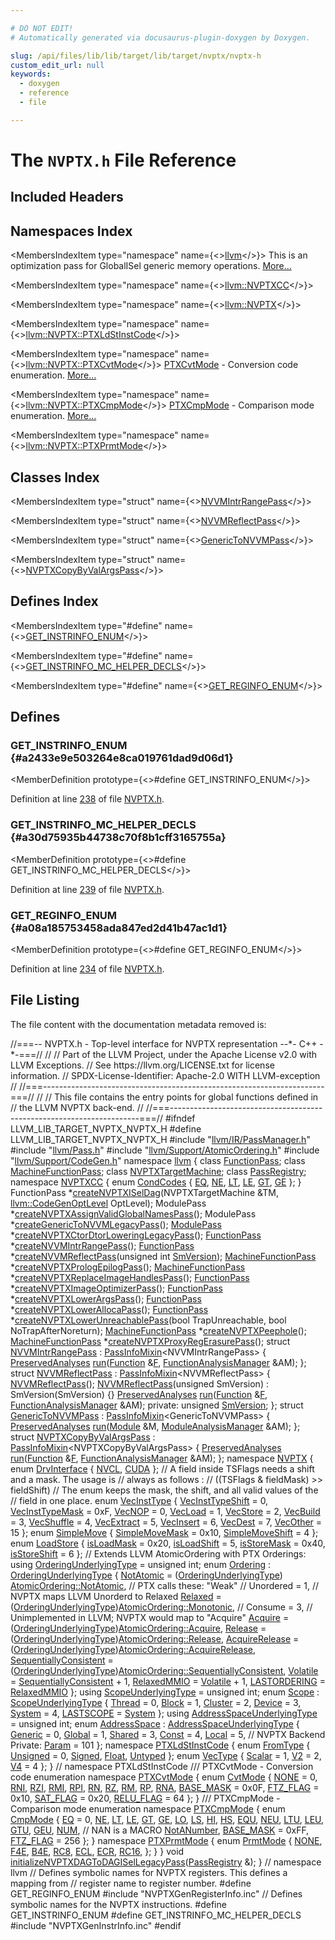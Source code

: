 ```yaml
---

# DO NOT EDIT!
# Automatically generated via docusaurus-plugin-doxygen by Doxygen.

slug: /api/files/lib/lib/target/lib/target/nvptx/nvptx-h
custom_edit_url: null
keywords:
  - doxygen
  - reference
  - file

---
```





# The `NVPTX.h` File Reference

<DoxygenPage pluginConfig={pluginConfig}>



## Included Headers

<IncludesList>
<IncludesListItem
  filePath="llvm/IR/PassManager.h"
  permalink="/docs/api/files/include/include/llvm/include/llvm/ir/passmanager-h"
  isLocal="true" />
<IncludesListItem
  filePath="llvm/Pass.h"
  permalink="/docs/api/files/include/include/llvm/pass-h"
  isLocal="true" />
<IncludesListItem
  filePath="llvm/Support/AtomicOrdering.h"
  permalink="/docs/api/files/include/include/llvm/include/llvm/support/atomicordering-h"
  isLocal="true" />
<IncludesListItem
  filePath="llvm/Support/CodeGen.h"
  permalink="/docs/api/files/include/include/llvm/include/llvm/support/codegen-h"
  isLocal="true" />
<IncludesListItem
  filePath="NVPTXGenRegisterInfo.inc"
  permalink=""
  isLocal="true" />
<IncludesListItem
  filePath="NVPTXGenInstrInfo.inc"
  permalink=""
  isLocal="true" />
</IncludesList>

## Namespaces Index

<MembersIndex>

<MembersIndexItem
  type="namespace"
  name={<><a href="/docs/api/namespaces/llvm">llvm</a></>}>
This is an optimization pass for GlobalISel generic memory operations. <a href="/docs/api/namespaces/llvm/#details">More...</a>
</MembersIndexItem>

<MembersIndexItem
  type="namespace"
  name={<><a href="/docs/api/namespaces/llvm/nvptxcc">llvm::NVPTXCC</a></>}>
</MembersIndexItem>

<MembersIndexItem
  type="namespace"
  name={<><a href="/docs/api/namespaces/llvm/nvptx">llvm::NVPTX</a></>}>
</MembersIndexItem>

<MembersIndexItem
  type="namespace"
  name={<><a href="/docs/api/namespaces/llvm/nvptx/ptxldstinstcode">llvm::NVPTX::PTXLdStInstCode</a></>}>
</MembersIndexItem>

<MembersIndexItem
  type="namespace"
  name={<><a href="/docs/api/namespaces/llvm/nvptx/ptxcvtmode">llvm::NVPTX::PTXCvtMode</a></>}>
<a href="/docs/api/namespaces/llvm/nvptx/ptxcvtmode">PTXCvtMode</a> - Conversion code enumeration. <a href="/docs/api/namespaces/llvm/nvptx/ptxcvtmode/#details">More...</a>
</MembersIndexItem>

<MembersIndexItem
  type="namespace"
  name={<><a href="/docs/api/namespaces/llvm/nvptx/ptxcmpmode">llvm::NVPTX::PTXCmpMode</a></>}>
<a href="/docs/api/namespaces/llvm/nvptx/ptxcmpmode">PTXCmpMode</a> - Comparison mode enumeration. <a href="/docs/api/namespaces/llvm/nvptx/ptxcmpmode/#details">More...</a>
</MembersIndexItem>

<MembersIndexItem
  type="namespace"
  name={<><a href="/docs/api/namespaces/llvm/nvptx/ptxprmtmode">llvm::NVPTX::PTXPrmtMode</a></>}>
</MembersIndexItem>

</MembersIndex>

## Classes Index

<MembersIndex>

<MembersIndexItem
  type="struct"
  name={<><a href="/docs/api/structs/llvm/nvvmintrrangepass">NVVMIntrRangePass</a></>}>
</MembersIndexItem>

<MembersIndexItem
  type="struct"
  name={<><a href="/docs/api/structs/llvm/nvvmreflectpass">NVVMReflectPass</a></>}>
</MembersIndexItem>

<MembersIndexItem
  type="struct"
  name={<><a href="/docs/api/structs/llvm/generictonvvmpass">GenericToNVVMPass</a></>}>
</MembersIndexItem>

<MembersIndexItem
  type="struct"
  name={<><a href="/docs/api/structs/llvm/nvptxcopybyvalargspass">NVPTXCopyByValArgsPass</a></>}>
</MembersIndexItem>

</MembersIndex>

## Defines Index

<MembersIndex>

<MembersIndexItem
  type="#define"
  name={<><a href="#a2433e9e503264e8ca019761dad9d06d1">GET&#95;INSTRINFO&#95;ENUM</a></>}>
</MembersIndexItem>

<MembersIndexItem
  type="#define"
  name={<><a href="#a30d75935b44738c70f8b1cff3165755a">GET&#95;INSTRINFO&#95;MC&#95;HELPER&#95;DECLS</a></>}>
</MembersIndexItem>

<MembersIndexItem
  type="#define"
  name={<><a href="#a08a185753458ada847ed2d41b47ac1d1">GET&#95;REGINFO&#95;ENUM</a></>}>
</MembersIndexItem>

</MembersIndex>


<SectionDefinition>

## Defines

### GET&#95;INSTRINFO&#95;ENUM {#a2433e9e503264e8ca019761dad9d06d1}

<MemberDefinition
  prototype={<>#define GET&#95;INSTRINFO&#95;ENUM</>}>

Definition at line <a href="#l00238">238</a> of file <a href="/docs/api/files/lib/lib/target/lib/target/nvptx/nvptx-h">NVPTX.h</a>.
</MemberDefinition>

### GET&#95;INSTRINFO&#95;MC&#95;HELPER&#95;DECLS {#a30d75935b44738c70f8b1cff3165755a}

<MemberDefinition
  prototype={<>#define GET&#95;INSTRINFO&#95;MC&#95;HELPER&#95;DECLS</>}>

Definition at line <a href="#l00239">239</a> of file <a href="/docs/api/files/lib/lib/target/lib/target/nvptx/nvptx-h">NVPTX.h</a>.
</MemberDefinition>

### GET&#95;REGINFO&#95;ENUM {#a08a185753458ada847ed2d41b47ac1d1}

<MemberDefinition
  prototype={<>#define GET&#95;REGINFO&#95;ENUM</>}>

Definition at line <a href="#l00234">234</a> of file <a href="/docs/api/files/lib/lib/target/lib/target/nvptx/nvptx-h">NVPTX.h</a>.
</MemberDefinition>

</SectionDefinition>

## File Listing

The file content with the documentation metadata removed is:

<ProgramListing>

<Link id="l00001" /><CodeLine lineNumber="1"><Highlight kind="comment">//===-- NVPTX.h - Top-level interface for NVPTX representation --&#42;- C++ -&#42;-===//</Highlight><Highlight kind="normal"></Highlight></CodeLine>
<Link id="l00002" /><CodeLine lineNumber="2"><Highlight kind="normal"></Highlight><Highlight kind="comment">//</Highlight><Highlight kind="normal"></Highlight></CodeLine>
<Link id="l00003" /><CodeLine lineNumber="3"><Highlight kind="normal"></Highlight><Highlight kind="comment">// Part of the LLVM Project, under the Apache License v2.0 with LLVM Exceptions.</Highlight><Highlight kind="normal"></Highlight></CodeLine>
<Link id="l00004" /><CodeLine lineNumber="4"><Highlight kind="normal"></Highlight><Highlight kind="comment">// See https://llvm.org/LICENSE.txt for license information.</Highlight><Highlight kind="normal"></Highlight></CodeLine>
<Link id="l00005" /><CodeLine lineNumber="5"><Highlight kind="normal"></Highlight><Highlight kind="comment">// SPDX-License-Identifier: Apache-2.0 WITH LLVM-exception</Highlight><Highlight kind="normal"></Highlight></CodeLine>
<Link id="l00006" /><CodeLine lineNumber="6"><Highlight kind="normal"></Highlight><Highlight kind="comment">//</Highlight><Highlight kind="normal"></Highlight></CodeLine>
<Link id="l00007" /><CodeLine lineNumber="7"><Highlight kind="normal"></Highlight><Highlight kind="comment">//===----------------------------------------------------------------------===//</Highlight><Highlight kind="normal"></Highlight></CodeLine>
<Link id="l00008" /><CodeLine lineNumber="8"><Highlight kind="normal"></Highlight><Highlight kind="comment">//</Highlight><Highlight kind="normal"></Highlight></CodeLine>
<Link id="l00009" /><CodeLine lineNumber="9"><Highlight kind="normal"></Highlight><Highlight kind="comment">// This file contains the entry points for global functions defined in</Highlight><Highlight kind="normal"></Highlight></CodeLine>
<Link id="l00010" /><CodeLine lineNumber="10"><Highlight kind="normal"></Highlight><Highlight kind="comment">// the LLVM NVPTX back-end.</Highlight><Highlight kind="normal"></Highlight></CodeLine>
<Link id="l00011" /><CodeLine lineNumber="11"><Highlight kind="normal"></Highlight><Highlight kind="comment">//</Highlight><Highlight kind="normal"></Highlight></CodeLine>
<Link id="l00012" /><CodeLine lineNumber="12"><Highlight kind="normal"></Highlight><Highlight kind="comment">//===----------------------------------------------------------------------===//</Highlight><Highlight kind="normal"></Highlight></CodeLine>
<Link id="l00013" /><CodeLine lineNumber="13"><Highlight kind="normal"></Highlight></CodeLine>
<Link id="l00014" /><CodeLine lineNumber="14"><Highlight kind="normal"></Highlight><Highlight kind="preprocessor">#ifndef LLVM&#95;LIB&#95;TARGET&#95;NVPTX&#95;NVPTX&#95;H</Highlight><Highlight kind="normal"></Highlight></CodeLine>
<Link id="l00015" /><CodeLine lineNumber="15"><Highlight kind="normal"></Highlight><Highlight kind="preprocessor">#define LLVM&#95;LIB&#95;TARGET&#95;NVPTX&#95;NVPTX&#95;H</Highlight><Highlight kind="normal"></Highlight></CodeLine>
<Link id="l00016" /><CodeLine lineNumber="16"><Highlight kind="normal"></Highlight></CodeLine>
<Link id="l00017" /><CodeLine lineNumber="17"><Highlight kind="normal"></Highlight><Highlight kind="preprocessor">#include &quot;<a href="/docs/api/files/include/include/llvm/include/llvm/ir/passmanager-h">llvm/IR/PassManager.h</a>&quot;</Highlight><Highlight kind="normal"></Highlight></CodeLine>
<Link id="l00018" /><CodeLine lineNumber="18"><Highlight kind="normal"></Highlight><Highlight kind="preprocessor">#include &quot;<a href="/docs/api/files/include/include/llvm/pass-h">llvm/Pass.h</a>&quot;</Highlight><Highlight kind="normal"></Highlight></CodeLine>
<Link id="l00019" /><CodeLine lineNumber="19"><Highlight kind="normal"></Highlight><Highlight kind="preprocessor">#include &quot;<a href="/docs/api/files/include/include/llvm/include/llvm/support/atomicordering-h">llvm/Support/AtomicOrdering.h</a>&quot;</Highlight><Highlight kind="normal"></Highlight></CodeLine>
<Link id="l00020" /><CodeLine lineNumber="20"><Highlight kind="normal"></Highlight><Highlight kind="preprocessor">#include &quot;<a href="/docs/api/files/include/include/llvm/include/llvm/support/codegen-h">llvm/Support/CodeGen.h</a>&quot;</Highlight><Highlight kind="normal"></Highlight></CodeLine>
<Link id="l00021" /><CodeLine lineNumber="21"><Highlight kind="normal"></Highlight></CodeLine>
<Link id="l00022" /><CodeLine lineNumber="22"><Highlight kind="normal"></Highlight><Highlight kind="keyword">namespace </Highlight><Highlight kind="normal"><a href="/docs/api/namespaces/llvm">llvm</a> &#123;</Highlight></CodeLine>
<Link id="l00023" /><CodeLine lineNumber="23"><Highlight kind="normal"></Highlight><Highlight kind="keyword">class </Highlight><Highlight kind="normal"><a href="/docs/api/classes/llvm/functionpass">FunctionPass</a>;</Highlight></CodeLine>
<Link id="l00024" /><CodeLine lineNumber="24"><Highlight kind="normal"></Highlight><Highlight kind="keyword">class </Highlight><Highlight kind="normal"><a href="/docs/api/classes/llvm/machinefunctionpass">MachineFunctionPass</a>;</Highlight></CodeLine>
<Link id="l00025" /><CodeLine lineNumber="25"><Highlight kind="normal"></Highlight><Highlight kind="keyword">class </Highlight><Highlight kind="normal"><a href="/docs/api/classes/llvm/nvptxtargetmachine">NVPTXTargetMachine</a>;</Highlight></CodeLine>
<Link id="l00026" /><CodeLine lineNumber="26"><Highlight kind="normal"></Highlight><Highlight kind="keyword">class </Highlight><Highlight kind="normal"><a href="/docs/api/classes/llvm/passregistry">PassRegistry</a>;</Highlight></CodeLine>
<Link id="l00027" /><CodeLine lineNumber="27"><Highlight kind="normal"></Highlight></CodeLine>
<Link id="l00028" /><CodeLine lineNumber="28" lineLink="/docs/api/namespaces/llvm/nvptxcc"><Highlight kind="normal"></Highlight><Highlight kind="keyword">namespace </Highlight><Highlight kind="normal"><a href="/docs/api/namespaces/llvm/nvptxcc">NVPTXCC</a> &#123;</Highlight></CodeLine>
<Link id="l00029" /><CodeLine lineNumber="29" lineLink="/docs/api/namespaces/llvm/nvptxcc/#ad018a9fa506cd2710da2fdf5bc47649b"><Highlight kind="normal"></Highlight><Highlight kind="keyword">enum</Highlight><Highlight kind="normal"> <a href="/docs/api/namespaces/llvm/nvptxcc/#ad018a9fa506cd2710da2fdf5bc47649b">CondCodes</a> &#123;</Highlight></CodeLine>
<Link id="l00030" /><CodeLine lineNumber="30" lineLink="/docs/api/namespaces/llvm/nvptxcc/#ad018a9fa506cd2710da2fdf5bc47649bab817a1633cfee92009dfe7bb10156163"><Highlight kind="normal">  <a href="/docs/api/namespaces/llvm/nvptxcc/#ad018a9fa506cd2710da2fdf5bc47649bab817a1633cfee92009dfe7bb10156163">EQ</a>,</Highlight></CodeLine>
<Link id="l00031" /><CodeLine lineNumber="31" lineLink="/docs/api/namespaces/llvm/nvptxcc/#ad018a9fa506cd2710da2fdf5bc47649bacc807ec44a7898ea189992f1d9eeaa7f"><Highlight kind="normal">  <a href="/docs/api/namespaces/llvm/nvptxcc/#ad018a9fa506cd2710da2fdf5bc47649bacc807ec44a7898ea189992f1d9eeaa7f">NE</a>,</Highlight></CodeLine>
<Link id="l00032" /><CodeLine lineNumber="32" lineLink="/docs/api/namespaces/llvm/nvptxcc/#ad018a9fa506cd2710da2fdf5bc47649ba2d45cc388ab7e851b8d7240a39f56a9e"><Highlight kind="normal">  <a href="/docs/api/namespaces/llvm/nvptxcc/#ad018a9fa506cd2710da2fdf5bc47649ba2d45cc388ab7e851b8d7240a39f56a9e">LT</a>,</Highlight></CodeLine>
<Link id="l00033" /><CodeLine lineNumber="33" lineLink="/docs/api/namespaces/llvm/nvptxcc/#ad018a9fa506cd2710da2fdf5bc47649baf782ea2f532cae3994200268dcc58993"><Highlight kind="normal">  <a href="/docs/api/namespaces/llvm/nvptxcc/#ad018a9fa506cd2710da2fdf5bc47649baf782ea2f532cae3994200268dcc58993">LE</a>,</Highlight></CodeLine>
<Link id="l00034" /><CodeLine lineNumber="34" lineLink="/docs/api/namespaces/llvm/nvptxcc/#ad018a9fa506cd2710da2fdf5bc47649ba747896403d98eef420826ee16dea3b69"><Highlight kind="normal">  <a href="/docs/api/namespaces/llvm/nvptxcc/#ad018a9fa506cd2710da2fdf5bc47649ba747896403d98eef420826ee16dea3b69">GT</a>,</Highlight></CodeLine>
<Link id="l00035" /><CodeLine lineNumber="35" lineLink="/docs/api/namespaces/llvm/nvptxcc/#ad018a9fa506cd2710da2fdf5bc47649ba2794dd62610078bbcbc33efde73aafc4"><Highlight kind="normal">  <a href="/docs/api/namespaces/llvm/nvptxcc/#ad018a9fa506cd2710da2fdf5bc47649ba2794dd62610078bbcbc33efde73aafc4">GE</a></Highlight></CodeLine>
<Link id="l00036" /><CodeLine lineNumber="36"><Highlight kind="normal">&#125;;</Highlight></CodeLine>
<Link id="l00037" /><CodeLine lineNumber="37"><Highlight kind="normal">&#125;</Highlight></CodeLine>
<Link id="l00038" /><CodeLine lineNumber="38"><Highlight kind="normal"></Highlight></CodeLine>
<Link id="l00039" /><CodeLine lineNumber="39"><Highlight kind="normal">FunctionPass &#42;<a href="/docs/api/namespaces/llvm/#a5398f77eb4b83f420c9f6faafa47983a">createNVPTXISelDag</a>(NVPTXTargetMachine &amp;TM,</Highlight></CodeLine>
<Link id="l00040" /><CodeLine lineNumber="40"><Highlight kind="normal">                                 <a href="/docs/api/namespaces/llvm/#a8ec1bf8d7b792ca9fac56f8514db18d2">llvm::CodeGenOptLevel</a> OptLevel);</Highlight></CodeLine>
<Link id="l00041" /><CodeLine lineNumber="41"><Highlight kind="normal">ModulePass &#42;<a href="/docs/api/namespaces/llvm/#a0bfe448556131e46d6b2e8aab586de9e">createNVPTXAssignValidGlobalNamesPass</a>();</Highlight></CodeLine>
<Link id="l00042" /><CodeLine lineNumber="42"><Highlight kind="normal">ModulePass &#42;<a href="/docs/api/namespaces/llvm/#a2437c2069622767cd806b96828ad2149">createGenericToNVVMLegacyPass</a>();</Highlight></CodeLine>
<Link id="l00043" /><CodeLine lineNumber="43" lineLink="/docs/api/namespaces/llvm/#aafb586a7c2ebc9a3f986906f1b479cc3"><Highlight kind="normal"><a href="/docs/api/classes/llvm/modulepass">ModulePass</a> &#42;<a href="/docs/api/namespaces/llvm/#aafb586a7c2ebc9a3f986906f1b479cc3">createNVPTXCtorDtorLoweringLegacyPass</a>();</Highlight></CodeLine>
<Link id="l00044" /><CodeLine lineNumber="44"><Highlight kind="normal"><a href="/docs/api/classes/llvm/functionpass">FunctionPass</a> &#42;<a href="/docs/api/namespaces/llvm/#adfee342aa2a8b5dbd39e9066703b5ec6">createNVVMIntrRangePass</a>();</Highlight></CodeLine>
<Link id="l00045" /><CodeLine lineNumber="45"><Highlight kind="normal"><a href="/docs/api/classes/llvm/functionpass">FunctionPass</a> &#42;<a href="/docs/api/namespaces/llvm/#a2846ea3beb3d5b3234de823a7765676d">createNVVMReflectPass</a>(</Highlight><Highlight kind="keywordtype">unsigned</Highlight><Highlight kind="normal"> </Highlight><Highlight kind="keywordtype">int</Highlight><Highlight kind="normal"> <a href="/docs/api/files/lib/lib/target/lib/target/nvptx/nvvmreflect-cpp/#a9c160330a72be529187cf78f9bac59ae">SmVersion</a>);</Highlight></CodeLine>
<Link id="l00046" /><CodeLine lineNumber="46"><Highlight kind="normal"><a href="/docs/api/classes/llvm/machinefunctionpass">MachineFunctionPass</a> &#42;<a href="/docs/api/namespaces/llvm/#a2dd51a8b32ff8a1aafcbd53d6f0292a6">createNVPTXPrologEpilogPass</a>();</Highlight></CodeLine>
<Link id="l00047" /><CodeLine lineNumber="47"><Highlight kind="normal"><a href="/docs/api/classes/llvm/machinefunctionpass">MachineFunctionPass</a> &#42;<a href="/docs/api/namespaces/llvm/#a131aca3be29e66eacf25dd9a2a7baf91">createNVPTXReplaceImageHandlesPass</a>();</Highlight></CodeLine>
<Link id="l00048" /><CodeLine lineNumber="48"><Highlight kind="normal"><a href="/docs/api/classes/llvm/functionpass">FunctionPass</a> &#42;<a href="/docs/api/namespaces/llvm/#a6fea52ac1a4fd9bd076eced7c7ca31cb">createNVPTXImageOptimizerPass</a>();</Highlight></CodeLine>
<Link id="l00049" /><CodeLine lineNumber="49"><Highlight kind="normal"><a href="/docs/api/classes/llvm/functionpass">FunctionPass</a> &#42;<a href="/docs/api/namespaces/llvm/#a66c992a3f0ee669428ba2d19c474c47b">createNVPTXLowerArgsPass</a>();</Highlight></CodeLine>
<Link id="l00050" /><CodeLine lineNumber="50"><Highlight kind="normal"><a href="/docs/api/classes/llvm/functionpass">FunctionPass</a> &#42;<a href="/docs/api/namespaces/llvm/#a709c375197419e13ca0421355aaa1405">createNVPTXLowerAllocaPass</a>();</Highlight></CodeLine>
<Link id="l00051" /><CodeLine lineNumber="51"><Highlight kind="normal"><a href="/docs/api/classes/llvm/functionpass">FunctionPass</a> &#42;<a href="/docs/api/namespaces/llvm/#a1447a0322c38b993d7c84570397a7b68">createNVPTXLowerUnreachablePass</a>(</Highlight><Highlight kind="keywordtype">bool</Highlight><Highlight kind="normal"> TrapUnreachable,</Highlight></CodeLine>
<Link id="l00052" /><CodeLine lineNumber="52"><Highlight kind="normal">                                              </Highlight><Highlight kind="keywordtype">bool</Highlight><Highlight kind="normal"> NoTrapAfterNoreturn);</Highlight></CodeLine>
<Link id="l00053" /><CodeLine lineNumber="53"><Highlight kind="normal"><a href="/docs/api/classes/llvm/machinefunctionpass">MachineFunctionPass</a> &#42;<a href="/docs/api/namespaces/llvm/#a46266862acc8a036ab51fe2fb7fedc63">createNVPTXPeephole</a>();</Highlight></CodeLine>
<Link id="l00054" /><CodeLine lineNumber="54"><Highlight kind="normal"><a href="/docs/api/classes/llvm/machinefunctionpass">MachineFunctionPass</a> &#42;<a href="/docs/api/namespaces/llvm/#a31bac69c7a1c780033e527d2b8c7df62">createNVPTXProxyRegErasurePass</a>();</Highlight></CodeLine>
<Link id="l00055" /><CodeLine lineNumber="55"><Highlight kind="normal"></Highlight></CodeLine>
<Link id="l00056" /><CodeLine lineNumber="56" lineLink="/docs/api/structs/llvm/nvvmintrrangepass"><Highlight kind="normal"></Highlight><Highlight kind="keyword">struct </Highlight><Highlight kind="normal"><a href="/docs/api/structs/llvm/nvvmintrrangepass">NVVMIntrRangePass</a> : <a href="/docs/api/structs/llvm/passinfomixin">PassInfoMixin</a>&lt;NVVMIntrRangePass&gt; &#123;</Highlight></CodeLine>
<Link id="l00057" /><CodeLine lineNumber="57"><Highlight kind="normal">  <a href="/docs/api/classes/llvm/preservedanalyses">PreservedAnalyses</a> <a href="/docs/api/structs/llvm/nvvmintrrangepass/#ac9fd2e59a5ad190662e1b0167fa2f2fc">run</a>(<a href="/docs/api/classes/llvm/function">Function</a> &amp;<a href="/docs/api/files/lib/lib/support/md5-cpp/#a96d73bbd7af15cb1fc38c3f4a3bd82e9">F</a>, <a href="/docs/api/namespaces/llvm/#adce09a5a0de0e3177eb00e932734af2f">FunctionAnalysisManager</a> &amp;AM);</Highlight></CodeLine>
<Link id="l00058" /><CodeLine lineNumber="58"><Highlight kind="normal">&#125;;</Highlight></CodeLine>
<Link id="l00059" /><CodeLine lineNumber="59"><Highlight kind="normal"></Highlight></CodeLine>
<Link id="l00060" /><CodeLine lineNumber="60" lineLink="/docs/api/structs/llvm/nvvmreflectpass"><Highlight kind="normal"></Highlight><Highlight kind="keyword">struct </Highlight><Highlight kind="normal"><a href="/docs/api/structs/llvm/nvvmreflectpass/#a3b5b30ce6846f851d80a81e04d6e4e4f">NVVMReflectPass</a> : <a href="/docs/api/structs/llvm/passinfomixin">PassInfoMixin</a>&lt;NVVMReflectPass&gt; &#123;</Highlight></CodeLine>
<Link id="l00061" /><CodeLine lineNumber="61"><Highlight kind="normal">  <a href="/docs/api/structs/llvm/nvvmreflectpass/#a3b5b30ce6846f851d80a81e04d6e4e4f">NVVMReflectPass</a>();</Highlight></CodeLine>
<Link id="l00062" /><CodeLine lineNumber="62" lineLink="/docs/api/structs/llvm/nvvmreflectpass/#aed0a40490b07edfa4bea997850ffa816"><Highlight kind="normal">  <a href="/docs/api/structs/llvm/nvvmreflectpass/#aed0a40490b07edfa4bea997850ffa816">NVVMReflectPass</a>(</Highlight><Highlight kind="keywordtype">unsigned</Highlight><Highlight kind="normal"> SmVersion) : SmVersion(SmVersion) &#123;&#125;</Highlight></CodeLine>
<Link id="l00063" /><CodeLine lineNumber="63"><Highlight kind="normal">  <a href="/docs/api/classes/llvm/preservedanalyses">PreservedAnalyses</a> <a href="/docs/api/structs/llvm/nvvmreflectpass/#a5362d88cc699f98ddfbc4b004926c80d">run</a>(<a href="/docs/api/classes/llvm/function">Function</a> &amp;<a href="/docs/api/files/lib/lib/support/md5-cpp/#a96d73bbd7af15cb1fc38c3f4a3bd82e9">F</a>, <a href="/docs/api/namespaces/llvm/#adce09a5a0de0e3177eb00e932734af2f">FunctionAnalysisManager</a> &amp;AM);</Highlight></CodeLine>
<Link id="l00064" /><CodeLine lineNumber="64"><Highlight kind="normal"></Highlight></CodeLine>
<Link id="l00065" /><CodeLine lineNumber="65"><Highlight kind="normal"></Highlight><Highlight kind="keyword">private</Highlight><Highlight kind="normal">:</Highlight></CodeLine>
<Link id="l00066" /><CodeLine lineNumber="66"><Highlight kind="normal">  </Highlight><Highlight kind="keywordtype">unsigned</Highlight><Highlight kind="normal"> <a href="/docs/api/files/lib/lib/target/lib/target/nvptx/nvvmreflect-cpp/#a9c160330a72be529187cf78f9bac59ae">SmVersion</a>;</Highlight></CodeLine>
<Link id="l00067" /><CodeLine lineNumber="67"><Highlight kind="normal">&#125;;</Highlight></CodeLine>
<Link id="l00068" /><CodeLine lineNumber="68"><Highlight kind="normal"></Highlight></CodeLine>
<Link id="l00069" /><CodeLine lineNumber="69" lineLink="/docs/api/structs/llvm/generictonvvmpass"><Highlight kind="normal"></Highlight><Highlight kind="keyword">struct </Highlight><Highlight kind="normal"><a href="/docs/api/structs/llvm/generictonvvmpass">GenericToNVVMPass</a> : <a href="/docs/api/structs/llvm/passinfomixin">PassInfoMixin</a>&lt;GenericToNVVMPass&gt; &#123;</Highlight></CodeLine>
<Link id="l00070" /><CodeLine lineNumber="70"><Highlight kind="normal">  <a href="/docs/api/classes/llvm/preservedanalyses">PreservedAnalyses</a> <a href="/docs/api/structs/llvm/generictonvvmpass/#a0c8c7750ef98d7c7d7efdd45cdcf5775">run</a>(<a href="/docs/api/classes/llvm/module">Module</a> &amp;M, <a href="/docs/api/namespaces/llvm/#af9c9208365fd9ce11392b4d79485e259">ModuleAnalysisManager</a> &amp;AM);</Highlight></CodeLine>
<Link id="l00071" /><CodeLine lineNumber="71"><Highlight kind="normal">&#125;;</Highlight></CodeLine>
<Link id="l00072" /><CodeLine lineNumber="72"><Highlight kind="normal"></Highlight></CodeLine>
<Link id="l00073" /><CodeLine lineNumber="73" lineLink="/docs/api/structs/llvm/nvptxcopybyvalargspass"><Highlight kind="normal"></Highlight><Highlight kind="keyword">struct </Highlight><Highlight kind="normal"><a href="/docs/api/structs/llvm/nvptxcopybyvalargspass">NVPTXCopyByValArgsPass</a> : <a href="/docs/api/structs/llvm/passinfomixin">PassInfoMixin</a>&lt;NVPTXCopyByValArgsPass&gt; &#123;</Highlight></CodeLine>
<Link id="l00074" /><CodeLine lineNumber="74"><Highlight kind="normal">  <a href="/docs/api/classes/llvm/preservedanalyses">PreservedAnalyses</a> <a href="/docs/api/structs/llvm/nvptxcopybyvalargspass/#adaee1fbeeb30f3f025c55c5f2d5e5ac9">run</a>(<a href="/docs/api/classes/llvm/function">Function</a> &amp;<a href="/docs/api/files/lib/lib/support/md5-cpp/#a96d73bbd7af15cb1fc38c3f4a3bd82e9">F</a>, <a href="/docs/api/namespaces/llvm/#adce09a5a0de0e3177eb00e932734af2f">FunctionAnalysisManager</a> &amp;AM);</Highlight></CodeLine>
<Link id="l00075" /><CodeLine lineNumber="75"><Highlight kind="normal">&#125;;</Highlight></CodeLine>
<Link id="l00076" /><CodeLine lineNumber="76"><Highlight kind="normal"></Highlight></CodeLine>
<Link id="l00077" /><CodeLine lineNumber="77" lineLink="/docs/api/namespaces/llvm/nvptx"><Highlight kind="normal"></Highlight><Highlight kind="keyword">namespace </Highlight><Highlight kind="normal"><a href="/docs/api/namespaces/llvm/nvptx">NVPTX</a> &#123;</Highlight></CodeLine>
<Link id="l00078" /><CodeLine lineNumber="78" lineLink="/docs/api/namespaces/llvm/nvptx/#aa7a076632370476b76f90776d3650b70"><Highlight kind="normal"></Highlight><Highlight kind="keyword">enum</Highlight><Highlight kind="normal"> <a href="/docs/api/namespaces/llvm/nvptx/#aa7a076632370476b76f90776d3650b70">DrvInterface</a> &#123;</Highlight></CodeLine>
<Link id="l00079" /><CodeLine lineNumber="79" lineLink="/docs/api/namespaces/llvm/nvptx/#aa7a076632370476b76f90776d3650b70a0ffc7ec69fc22dde09e2af918adc7526"><Highlight kind="normal">  <a href="/docs/api/namespaces/llvm/nvptx/#aa7a076632370476b76f90776d3650b70a0ffc7ec69fc22dde09e2af918adc7526">NVCL</a>,</Highlight></CodeLine>
<Link id="l00080" /><CodeLine lineNumber="80" lineLink="/docs/api/namespaces/llvm/nvptx/#aa7a076632370476b76f90776d3650b70a93040fd52deef9d40342b0b7dde9f590"><Highlight kind="normal">  <a href="/docs/api/namespaces/llvm/nvptx/#aa7a076632370476b76f90776d3650b70a93040fd52deef9d40342b0b7dde9f590">CUDA</a></Highlight></CodeLine>
<Link id="l00081" /><CodeLine lineNumber="81"><Highlight kind="normal">&#125;;</Highlight></CodeLine>
<Link id="l00082" /><CodeLine lineNumber="82"><Highlight kind="normal"></Highlight></CodeLine>
<Link id="l00083" /><CodeLine lineNumber="83"><Highlight kind="normal"></Highlight><Highlight kind="comment">// A field inside TSFlags needs a shift and a mask. The usage is</Highlight><Highlight kind="normal"></Highlight></CodeLine>
<Link id="l00084" /><CodeLine lineNumber="84"><Highlight kind="normal"></Highlight><Highlight kind="comment">// always as follows :</Highlight><Highlight kind="normal"></Highlight></CodeLine>
<Link id="l00085" /><CodeLine lineNumber="85"><Highlight kind="normal"></Highlight><Highlight kind="comment">// ((TSFlags &amp; fieldMask) &gt;&gt; fieldShift)</Highlight><Highlight kind="normal"></Highlight></CodeLine>
<Link id="l00086" /><CodeLine lineNumber="86"><Highlight kind="normal"></Highlight><Highlight kind="comment">// The enum keeps the mask, the shift, and all valid values of the</Highlight><Highlight kind="normal"></Highlight></CodeLine>
<Link id="l00087" /><CodeLine lineNumber="87"><Highlight kind="normal"></Highlight><Highlight kind="comment">// field in one place.</Highlight><Highlight kind="normal"></Highlight></CodeLine>
<Link id="l00088" /><CodeLine lineNumber="88" lineLink="/docs/api/namespaces/llvm/nvptx/#a4faf1254f7468faf963b328603a1463e"><Highlight kind="normal"></Highlight><Highlight kind="keyword">enum</Highlight><Highlight kind="normal"> <a href="/docs/api/namespaces/llvm/nvptx/#a4faf1254f7468faf963b328603a1463e">VecInstType</a> &#123;</Highlight></CodeLine>
<Link id="l00089" /><CodeLine lineNumber="89" lineLink="/docs/api/namespaces/llvm/nvptx/#a4faf1254f7468faf963b328603a1463ea1dcbed7284e93f1ba547369a914e8363"><Highlight kind="normal">  <a href="/docs/api/namespaces/llvm/nvptx/#a4faf1254f7468faf963b328603a1463ea1dcbed7284e93f1ba547369a914e8363">VecInstTypeShift</a> = 0,</Highlight></CodeLine>
<Link id="l00090" /><CodeLine lineNumber="90" lineLink="/docs/api/namespaces/llvm/nvptx/#a4faf1254f7468faf963b328603a1463ea85e0f1c9d05446677fba57da31f919a8"><Highlight kind="normal">  <a href="/docs/api/namespaces/llvm/nvptx/#a4faf1254f7468faf963b328603a1463ea85e0f1c9d05446677fba57da31f919a8">VecInstTypeMask</a> = 0xF,</Highlight></CodeLine>
<Link id="l00091" /><CodeLine lineNumber="91"><Highlight kind="normal"></Highlight></CodeLine>
<Link id="l00092" /><CodeLine lineNumber="92" lineLink="/docs/api/namespaces/llvm/nvptx/#a4faf1254f7468faf963b328603a1463eae905fa5ad3e2a1b2095f029607746eee"><Highlight kind="normal">  <a href="/docs/api/namespaces/llvm/nvptx/#a4faf1254f7468faf963b328603a1463eae905fa5ad3e2a1b2095f029607746eee">VecNOP</a> = 0,</Highlight></CodeLine>
<Link id="l00093" /><CodeLine lineNumber="93" lineLink="/docs/api/namespaces/llvm/nvptx/#a4faf1254f7468faf963b328603a1463eaa18e83ac3b33be85f2faf3a5434a2365"><Highlight kind="normal">  <a href="/docs/api/namespaces/llvm/nvptx/#a4faf1254f7468faf963b328603a1463eaa18e83ac3b33be85f2faf3a5434a2365">VecLoad</a> = 1,</Highlight></CodeLine>
<Link id="l00094" /><CodeLine lineNumber="94" lineLink="/docs/api/namespaces/llvm/nvptx/#a4faf1254f7468faf963b328603a1463eae0b8e19ab93bcc41122cb0f04d4bdaeb"><Highlight kind="normal">  <a href="/docs/api/namespaces/llvm/nvptx/#a4faf1254f7468faf963b328603a1463eae0b8e19ab93bcc41122cb0f04d4bdaeb">VecStore</a> = 2,</Highlight></CodeLine>
<Link id="l00095" /><CodeLine lineNumber="95" lineLink="/docs/api/namespaces/llvm/nvptx/#a4faf1254f7468faf963b328603a1463ea747ca969b9f2eb43cc290bf81a741fd6"><Highlight kind="normal">  <a href="/docs/api/namespaces/llvm/nvptx/#a4faf1254f7468faf963b328603a1463ea747ca969b9f2eb43cc290bf81a741fd6">VecBuild</a> = 3,</Highlight></CodeLine>
<Link id="l00096" /><CodeLine lineNumber="96" lineLink="/docs/api/namespaces/llvm/nvptx/#a4faf1254f7468faf963b328603a1463ea6dded8cfb4b77186994ea80ffc8d4952"><Highlight kind="normal">  <a href="/docs/api/namespaces/llvm/nvptx/#a4faf1254f7468faf963b328603a1463ea6dded8cfb4b77186994ea80ffc8d4952">VecShuffle</a> = 4,</Highlight></CodeLine>
<Link id="l00097" /><CodeLine lineNumber="97" lineLink="/docs/api/namespaces/llvm/nvptx/#a4faf1254f7468faf963b328603a1463ea2d34b0bdcde8cbae1f6f92bcd43806ab"><Highlight kind="normal">  <a href="/docs/api/namespaces/llvm/nvptx/#a4faf1254f7468faf963b328603a1463ea2d34b0bdcde8cbae1f6f92bcd43806ab">VecExtract</a> = 5,</Highlight></CodeLine>
<Link id="l00098" /><CodeLine lineNumber="98" lineLink="/docs/api/namespaces/llvm/nvptx/#a4faf1254f7468faf963b328603a1463ea6bf6e930014478ac74fdd6d309cc9004"><Highlight kind="normal">  <a href="/docs/api/namespaces/llvm/nvptx/#a4faf1254f7468faf963b328603a1463ea6bf6e930014478ac74fdd6d309cc9004">VecInsert</a> = 6,</Highlight></CodeLine>
<Link id="l00099" /><CodeLine lineNumber="99" lineLink="/docs/api/namespaces/llvm/nvptx/#a4faf1254f7468faf963b328603a1463eac99367c9513a0eaca4736315b03d469d"><Highlight kind="normal">  <a href="/docs/api/namespaces/llvm/nvptx/#a4faf1254f7468faf963b328603a1463eac99367c9513a0eaca4736315b03d469d">VecDest</a> = 7,</Highlight></CodeLine>
<Link id="l00100" /><CodeLine lineNumber="100" lineLink="/docs/api/namespaces/llvm/nvptx/#a4faf1254f7468faf963b328603a1463ea086f4797fdf5b2237136abe1709ac448"><Highlight kind="normal">  <a href="/docs/api/namespaces/llvm/nvptx/#a4faf1254f7468faf963b328603a1463ea086f4797fdf5b2237136abe1709ac448">VecOther</a> = 15</Highlight></CodeLine>
<Link id="l00101" /><CodeLine lineNumber="101"><Highlight kind="normal">&#125;;</Highlight></CodeLine>
<Link id="l00102" /><CodeLine lineNumber="102"><Highlight kind="normal"></Highlight></CodeLine>
<Link id="l00103" /><CodeLine lineNumber="103" lineLink="/docs/api/namespaces/llvm/nvptx/#aeed261440ce92a03777776d1ea41842f"><Highlight kind="normal"></Highlight><Highlight kind="keyword">enum</Highlight><Highlight kind="normal"> <a href="/docs/api/namespaces/llvm/nvptx/#aeed261440ce92a03777776d1ea41842f">SimpleMove</a> &#123;</Highlight></CodeLine>
<Link id="l00104" /><CodeLine lineNumber="104" lineLink="/docs/api/namespaces/llvm/nvptx/#aeed261440ce92a03777776d1ea41842fa861b3e443f43d349215896273a7d40e2"><Highlight kind="normal">  <a href="/docs/api/namespaces/llvm/nvptx/#aeed261440ce92a03777776d1ea41842fa861b3e443f43d349215896273a7d40e2">SimpleMoveMask</a> = 0x10,</Highlight></CodeLine>
<Link id="l00105" /><CodeLine lineNumber="105" lineLink="/docs/api/namespaces/llvm/nvptx/#aeed261440ce92a03777776d1ea41842fa597c0b8884ceec7d3ed56b37c9b55dda"><Highlight kind="normal">  <a href="/docs/api/namespaces/llvm/nvptx/#aeed261440ce92a03777776d1ea41842fa597c0b8884ceec7d3ed56b37c9b55dda">SimpleMoveShift</a> = 4</Highlight></CodeLine>
<Link id="l00106" /><CodeLine lineNumber="106"><Highlight kind="normal">&#125;;</Highlight></CodeLine>
<Link id="l00107" /><CodeLine lineNumber="107" lineLink="/docs/api/namespaces/llvm/nvptx/#ae1895e876155cbfcaf03955b78ff4a0e"><Highlight kind="normal"></Highlight><Highlight kind="keyword">enum</Highlight><Highlight kind="normal"> <a href="/docs/api/namespaces/llvm/nvptx/#ae1895e876155cbfcaf03955b78ff4a0e">LoadStore</a> &#123;</Highlight></CodeLine>
<Link id="l00108" /><CodeLine lineNumber="108" lineLink="/docs/api/namespaces/llvm/nvptx/#ae1895e876155cbfcaf03955b78ff4a0ea3ff2e9a44bf2c2eddd3a3eabec9c25f3"><Highlight kind="normal">  <a href="/docs/api/namespaces/llvm/nvptx/#ae1895e876155cbfcaf03955b78ff4a0ea3ff2e9a44bf2c2eddd3a3eabec9c25f3">isLoadMask</a> = 0x20,</Highlight></CodeLine>
<Link id="l00109" /><CodeLine lineNumber="109" lineLink="/docs/api/namespaces/llvm/nvptx/#ae1895e876155cbfcaf03955b78ff4a0ea248baf6dcac7e6b777c450cfb825061f"><Highlight kind="normal">  <a href="/docs/api/namespaces/llvm/nvptx/#ae1895e876155cbfcaf03955b78ff4a0ea248baf6dcac7e6b777c450cfb825061f">isLoadShift</a> = 5,</Highlight></CodeLine>
<Link id="l00110" /><CodeLine lineNumber="110" lineLink="/docs/api/namespaces/llvm/nvptx/#ae1895e876155cbfcaf03955b78ff4a0ea5b8fdad7466c8c6b4d27dabf0263c975"><Highlight kind="normal">  <a href="/docs/api/namespaces/llvm/nvptx/#ae1895e876155cbfcaf03955b78ff4a0ea5b8fdad7466c8c6b4d27dabf0263c975">isStoreMask</a> = 0x40,</Highlight></CodeLine>
<Link id="l00111" /><CodeLine lineNumber="111" lineLink="/docs/api/namespaces/llvm/nvptx/#ae1895e876155cbfcaf03955b78ff4a0ea15d098460a00d3052fb910809fc3a850"><Highlight kind="normal">  <a href="/docs/api/namespaces/llvm/nvptx/#ae1895e876155cbfcaf03955b78ff4a0ea15d098460a00d3052fb910809fc3a850">isStoreShift</a> = 6</Highlight></CodeLine>
<Link id="l00112" /><CodeLine lineNumber="112"><Highlight kind="normal">&#125;;</Highlight></CodeLine>
<Link id="l00113" /><CodeLine lineNumber="113"><Highlight kind="normal"></Highlight></CodeLine>
<Link id="l00114" /><CodeLine lineNumber="114"><Highlight kind="normal"></Highlight><Highlight kind="comment">// Extends LLVM AtomicOrdering with PTX Orderings:</Highlight><Highlight kind="normal"></Highlight></CodeLine>
<Link id="l00115" /><CodeLine lineNumber="115" lineLink="/docs/api/namespaces/llvm/nvptx/#a21f6b226464f8cd94ef2cde47f6f5ae3"><Highlight kind="normal"></Highlight><Highlight kind="keyword">using </Highlight><Highlight kind="normal"><a href="/docs/api/namespaces/llvm/nvptx/#a21f6b226464f8cd94ef2cde47f6f5ae3">OrderingUnderlyingType</a> = </Highlight><Highlight kind="keywordtype">unsigned</Highlight><Highlight kind="normal"> int;</Highlight></CodeLine>
<Link id="l00116" /><CodeLine lineNumber="116" lineLink="/docs/api/namespaces/llvm/nvptx/#adcf87377f3df8d9008825b7fc46f4f01"><Highlight kind="normal"></Highlight><Highlight kind="keyword">enum</Highlight><Highlight kind="normal"> <a href="/docs/api/namespaces/llvm/nvptx/#adcf87377f3df8d9008825b7fc46f4f01">Ordering</a> : <a href="/docs/api/namespaces/llvm/nvptx/#a21f6b226464f8cd94ef2cde47f6f5ae3">OrderingUnderlyingType</a> &#123;</Highlight></CodeLine>
<Link id="l00117" /><CodeLine lineNumber="117" lineLink="/docs/api/namespaces/llvm/nvptx/#adcf87377f3df8d9008825b7fc46f4f01a8392068ab98bc624c0f367e662639412"><Highlight kind="normal">  <a href="/docs/api/namespaces/llvm/nvptx/#adcf87377f3df8d9008825b7fc46f4f01a8392068ab98bc624c0f367e662639412">NotAtomic</a> = (<a href="/docs/api/namespaces/llvm/nvptx/#a21f6b226464f8cd94ef2cde47f6f5ae3">OrderingUnderlyingType</a>)</Highlight></CodeLine>
<Link id="l00118" /><CodeLine lineNumber="118"><Highlight kind="normal">      <a href="/docs/api/namespaces/llvm/#a9bccbe67aaab722783ca4e7c504aaaa7a56a57d29a3f9dda8671b4d6490a94b08">AtomicOrdering::NotAtomic</a>, </Highlight><Highlight kind="comment">// PTX calls these: &quot;Weak&quot;</Highlight><Highlight kind="normal"></Highlight></CodeLine>
<Link id="l00119" /><CodeLine lineNumber="119"><Highlight kind="normal">  </Highlight><Highlight kind="comment">// Unordered = 1, // NVPTX maps LLVM Unorderd to Relaxed</Highlight><Highlight kind="normal"></Highlight></CodeLine>
<Link id="l00120" /><CodeLine lineNumber="120" lineLink="/docs/api/namespaces/llvm/nvptx/#adcf87377f3df8d9008825b7fc46f4f01a1897d7bdf307cfe860a93305d7b53f2d"><Highlight kind="normal">  <a href="/docs/api/namespaces/llvm/nvptx/#adcf87377f3df8d9008825b7fc46f4f01a1897d7bdf307cfe860a93305d7b53f2d">Relaxed</a> = (<a href="/docs/api/namespaces/llvm/nvptx/#a21f6b226464f8cd94ef2cde47f6f5ae3">OrderingUnderlyingType</a>)<a href="/docs/api/namespaces/llvm/#a9bccbe67aaab722783ca4e7c504aaaa7a14194d0b2e6c6680067975517cd58eac">AtomicOrdering::Monotonic</a>,</Highlight></CodeLine>
<Link id="l00121" /><CodeLine lineNumber="121"><Highlight kind="normal">  </Highlight><Highlight kind="comment">// Consume = 3,   // Unimplemented in LLVM; NVPTX would map to &quot;Acquire&quot;</Highlight><Highlight kind="normal"></Highlight></CodeLine>
<Link id="l00122" /><CodeLine lineNumber="122" lineLink="/docs/api/namespaces/llvm/nvptx/#adcf87377f3df8d9008825b7fc46f4f01a049c4a51b6abaec68a318a3167fffab0"><Highlight kind="normal">  <a href="/docs/api/namespaces/llvm/nvptx/#adcf87377f3df8d9008825b7fc46f4f01a049c4a51b6abaec68a318a3167fffab0">Acquire</a> = (<a href="/docs/api/namespaces/llvm/nvptx/#a21f6b226464f8cd94ef2cde47f6f5ae3">OrderingUnderlyingType</a>)<a href="/docs/api/namespaces/llvm/#a9bccbe67aaab722783ca4e7c504aaaa7a993ca650a85e8e69b8f7eaa4809c4862">AtomicOrdering::Acquire</a>,</Highlight></CodeLine>
<Link id="l00123" /><CodeLine lineNumber="123" lineLink="/docs/api/namespaces/llvm/nvptx/#adcf87377f3df8d9008825b7fc46f4f01ac9b2103fef41f5e9b1d44dc5beb90f81"><Highlight kind="normal">  <a href="/docs/api/namespaces/llvm/nvptx/#adcf87377f3df8d9008825b7fc46f4f01ac9b2103fef41f5e9b1d44dc5beb90f81">Release</a> = (<a href="/docs/api/namespaces/llvm/nvptx/#a21f6b226464f8cd94ef2cde47f6f5ae3">OrderingUnderlyingType</a>)<a href="/docs/api/namespaces/llvm/#a9bccbe67aaab722783ca4e7c504aaaa7ab8e7b465df7c5979dc731d06e84ce2cf">AtomicOrdering::Release</a>,</Highlight></CodeLine>
<Link id="l00124" /><CodeLine lineNumber="124" lineLink="/docs/api/namespaces/llvm/nvptx/#adcf87377f3df8d9008825b7fc46f4f01a26dda733942c66d9cb2dc8238553997e"><Highlight kind="normal">  <a href="/docs/api/namespaces/llvm/nvptx/#adcf87377f3df8d9008825b7fc46f4f01a26dda733942c66d9cb2dc8238553997e">AcquireRelease</a> = (<a href="/docs/api/namespaces/llvm/nvptx/#a21f6b226464f8cd94ef2cde47f6f5ae3">OrderingUnderlyingType</a>)<a href="/docs/api/namespaces/llvm/#a9bccbe67aaab722783ca4e7c504aaaa7a960fbd067612ca87e16d5dfdb12fe40a">AtomicOrdering::AcquireRelease</a>,</Highlight></CodeLine>
<Link id="l00125" /><CodeLine lineNumber="125" lineLink="/docs/api/namespaces/llvm/nvptx/#adcf87377f3df8d9008825b7fc46f4f01ad9751ec400c96e6c2b104cc6c9859a71"><Highlight kind="normal">  <a href="/docs/api/namespaces/llvm/nvptx/#adcf87377f3df8d9008825b7fc46f4f01ad9751ec400c96e6c2b104cc6c9859a71">SequentiallyConsistent</a> =</Highlight></CodeLine>
<Link id="l00126" /><CodeLine lineNumber="126"><Highlight kind="normal">      (<a href="/docs/api/namespaces/llvm/nvptx/#a21f6b226464f8cd94ef2cde47f6f5ae3">OrderingUnderlyingType</a>)<a href="/docs/api/namespaces/llvm/#a9bccbe67aaab722783ca4e7c504aaaa7ae3b0fa849dbd758b450f98fcfde936a2">AtomicOrdering::SequentiallyConsistent</a>,</Highlight></CodeLine>
<Link id="l00127" /><CodeLine lineNumber="127" lineLink="/docs/api/namespaces/llvm/nvptx/#adcf87377f3df8d9008825b7fc46f4f01abccad5ae872ddb0c9b447c03602e8eab"><Highlight kind="normal">  <a href="/docs/api/namespaces/llvm/nvptx/#adcf87377f3df8d9008825b7fc46f4f01abccad5ae872ddb0c9b447c03602e8eab">Volatile</a> = <a href="/docs/api/namespaces/llvm/nvptx/#adcf87377f3df8d9008825b7fc46f4f01ad9751ec400c96e6c2b104cc6c9859a71">SequentiallyConsistent</a> + 1,</Highlight></CodeLine>
<Link id="l00128" /><CodeLine lineNumber="128" lineLink="/docs/api/namespaces/llvm/nvptx/#adcf87377f3df8d9008825b7fc46f4f01a00c1ec0cc5d8e908c81e0f31af1aac13"><Highlight kind="normal">  <a href="/docs/api/namespaces/llvm/nvptx/#adcf87377f3df8d9008825b7fc46f4f01a00c1ec0cc5d8e908c81e0f31af1aac13">RelaxedMMIO</a> = <a href="/docs/api/namespaces/llvm/nvptx/#adcf87377f3df8d9008825b7fc46f4f01abccad5ae872ddb0c9b447c03602e8eab">Volatile</a> + 1,</Highlight></CodeLine>
<Link id="l00129" /><CodeLine lineNumber="129" lineLink="/docs/api/namespaces/llvm/nvptx/#adcf87377f3df8d9008825b7fc46f4f01a53408281ca7bccd22c8d8e78e58cad2b"><Highlight kind="normal">  <a href="/docs/api/namespaces/llvm/nvptx/#adcf87377f3df8d9008825b7fc46f4f01a53408281ca7bccd22c8d8e78e58cad2b">LASTORDERING</a> = <a href="/docs/api/namespaces/llvm/nvptx/#adcf87377f3df8d9008825b7fc46f4f01a00c1ec0cc5d8e908c81e0f31af1aac13">RelaxedMMIO</a></Highlight></CodeLine>
<Link id="l00130" /><CodeLine lineNumber="130"><Highlight kind="normal">&#125;;</Highlight></CodeLine>
<Link id="l00131" /><CodeLine lineNumber="131"><Highlight kind="normal"></Highlight></CodeLine>
<Link id="l00132" /><CodeLine lineNumber="132" lineLink="/docs/api/namespaces/llvm/nvptx/#a656163aa2077dcd5a067736888231f23"><Highlight kind="normal"></Highlight><Highlight kind="keyword">using </Highlight><Highlight kind="normal"><a href="/docs/api/namespaces/llvm/nvptx/#a656163aa2077dcd5a067736888231f23">ScopeUnderlyingType</a> = </Highlight><Highlight kind="keywordtype">unsigned</Highlight><Highlight kind="normal"> int;</Highlight></CodeLine>
<Link id="l00133" /><CodeLine lineNumber="133" lineLink="/docs/api/namespaces/llvm/nvptx/#abd325b49b8e2f00c0370b1c68cf51557"><Highlight kind="normal"></Highlight><Highlight kind="keyword">enum</Highlight><Highlight kind="normal"> <a href="/docs/api/namespaces/llvm/nvptx/#abd325b49b8e2f00c0370b1c68cf51557">Scope</a> : <a href="/docs/api/namespaces/llvm/nvptx/#a656163aa2077dcd5a067736888231f23">ScopeUnderlyingType</a> &#123;</Highlight></CodeLine>
<Link id="l00134" /><CodeLine lineNumber="134" lineLink="/docs/api/namespaces/llvm/nvptx/#abd325b49b8e2f00c0370b1c68cf51557a464696eb6092395b24545604b7895ade"><Highlight kind="normal">  <a href="/docs/api/namespaces/llvm/nvptx/#abd325b49b8e2f00c0370b1c68cf51557a464696eb6092395b24545604b7895ade">Thread</a> = 0,</Highlight></CodeLine>
<Link id="l00135" /><CodeLine lineNumber="135" lineLink="/docs/api/namespaces/llvm/nvptx/#abd325b49b8e2f00c0370b1c68cf51557abc608f966fee23eee5f3589a2aba4885"><Highlight kind="normal">  <a href="/docs/api/namespaces/llvm/nvptx/#abd325b49b8e2f00c0370b1c68cf51557abc608f966fee23eee5f3589a2aba4885">Block</a> = 1,</Highlight></CodeLine>
<Link id="l00136" /><CodeLine lineNumber="136" lineLink="/docs/api/namespaces/llvm/nvptx/#abd325b49b8e2f00c0370b1c68cf51557a2f28817471f8380496f40c1c375c4e56"><Highlight kind="normal">  <a href="/docs/api/namespaces/llvm/nvptx/#abd325b49b8e2f00c0370b1c68cf51557a2f28817471f8380496f40c1c375c4e56">Cluster</a> = 2,</Highlight></CodeLine>
<Link id="l00137" /><CodeLine lineNumber="137" lineLink="/docs/api/namespaces/llvm/nvptx/#abd325b49b8e2f00c0370b1c68cf51557a67abb9e8dc09f85f29d80f83816cc1fc"><Highlight kind="normal">  <a href="/docs/api/namespaces/llvm/nvptx/#abd325b49b8e2f00c0370b1c68cf51557a67abb9e8dc09f85f29d80f83816cc1fc">Device</a> = 3,</Highlight></CodeLine>
<Link id="l00138" /><CodeLine lineNumber="138" lineLink="/docs/api/namespaces/llvm/nvptx/#abd325b49b8e2f00c0370b1c68cf51557a1faa2f7d3da4de57eaafa85a9a7cae24"><Highlight kind="normal">  <a href="/docs/api/namespaces/llvm/nvptx/#abd325b49b8e2f00c0370b1c68cf51557a1faa2f7d3da4de57eaafa85a9a7cae24">System</a> = 4,</Highlight></CodeLine>
<Link id="l00139" /><CodeLine lineNumber="139" lineLink="/docs/api/namespaces/llvm/nvptx/#abd325b49b8e2f00c0370b1c68cf51557ac54ba411b7455775c1e24d00e7436010"><Highlight kind="normal">  <a href="/docs/api/namespaces/llvm/nvptx/#abd325b49b8e2f00c0370b1c68cf51557ac54ba411b7455775c1e24d00e7436010">LASTSCOPE</a> = <a href="/docs/api/namespaces/llvm/nvptx/#abd325b49b8e2f00c0370b1c68cf51557a1faa2f7d3da4de57eaafa85a9a7cae24">System</a></Highlight></CodeLine>
<Link id="l00140" /><CodeLine lineNumber="140"><Highlight kind="normal">&#125;;</Highlight></CodeLine>
<Link id="l00141" /><CodeLine lineNumber="141"><Highlight kind="normal"></Highlight></CodeLine>
<Link id="l00142" /><CodeLine lineNumber="142" lineLink="/docs/api/namespaces/llvm/nvptx/#aef64da3bb733703699a7d5a84ac09262"><Highlight kind="normal"></Highlight><Highlight kind="keyword">using </Highlight><Highlight kind="normal"><a href="/docs/api/namespaces/llvm/nvptx/#aef64da3bb733703699a7d5a84ac09262">AddressSpaceUnderlyingType</a> = </Highlight><Highlight kind="keywordtype">unsigned</Highlight><Highlight kind="normal"> int;</Highlight></CodeLine>
<Link id="l00143" /><CodeLine lineNumber="143" lineLink="/docs/api/namespaces/llvm/nvptx/#a33cca915c8026e43ecc98a96089a6b86"><Highlight kind="normal"></Highlight><Highlight kind="keyword">enum</Highlight><Highlight kind="normal"> <a href="/docs/api/namespaces/llvm/nvptx/#a33cca915c8026e43ecc98a96089a6b86">AddressSpace</a> : <a href="/docs/api/namespaces/llvm/nvptx/#aef64da3bb733703699a7d5a84ac09262">AddressSpaceUnderlyingType</a> &#123;</Highlight></CodeLine>
<Link id="l00144" /><CodeLine lineNumber="144" lineLink="/docs/api/namespaces/llvm/nvptx/#a33cca915c8026e43ecc98a96089a6b86aa39dce0fae417c281c73ce59bf74f23d"><Highlight kind="normal">  <a href="/docs/api/namespaces/llvm/nvptx/#a33cca915c8026e43ecc98a96089a6b86aa39dce0fae417c281c73ce59bf74f23d">Generic</a> = 0,</Highlight></CodeLine>
<Link id="l00145" /><CodeLine lineNumber="145" lineLink="/docs/api/namespaces/llvm/nvptx/#a33cca915c8026e43ecc98a96089a6b86a1db64802d3774048124b6d35acbb48b8"><Highlight kind="normal">  <a href="/docs/api/namespaces/llvm/nvptx/#a33cca915c8026e43ecc98a96089a6b86a1db64802d3774048124b6d35acbb48b8">Global</a> = 1,</Highlight></CodeLine>
<Link id="l00146" /><CodeLine lineNumber="146" lineLink="/docs/api/namespaces/llvm/nvptx/#a33cca915c8026e43ecc98a96089a6b86a54c619e65d06a9f19b7bb89cef76b1a9"><Highlight kind="normal">  <a href="/docs/api/namespaces/llvm/nvptx/#a33cca915c8026e43ecc98a96089a6b86a54c619e65d06a9f19b7bb89cef76b1a9">Shared</a> = 3,</Highlight></CodeLine>
<Link id="l00147" /><CodeLine lineNumber="147" lineLink="/docs/api/namespaces/llvm/nvptx/#a33cca915c8026e43ecc98a96089a6b86a78523d34068fb7d8996627878dd5ba19"><Highlight kind="normal">  <a href="/docs/api/namespaces/llvm/nvptx/#a33cca915c8026e43ecc98a96089a6b86a78523d34068fb7d8996627878dd5ba19">Const</a> = 4,</Highlight></CodeLine>
<Link id="l00148" /><CodeLine lineNumber="148" lineLink="/docs/api/namespaces/llvm/nvptx/#a33cca915c8026e43ecc98a96089a6b86afa222eeb9d903482895b95ece2b983b7"><Highlight kind="normal">  <a href="/docs/api/namespaces/llvm/nvptx/#a33cca915c8026e43ecc98a96089a6b86afa222eeb9d903482895b95ece2b983b7">Local</a> = 5,</Highlight></CodeLine>
<Link id="l00149" /><CodeLine lineNumber="149"><Highlight kind="normal"></Highlight></CodeLine>
<Link id="l00150" /><CodeLine lineNumber="150"><Highlight kind="normal">  </Highlight><Highlight kind="comment">// NVPTX Backend Private:</Highlight><Highlight kind="normal"></Highlight></CodeLine>
<Link id="l00151" /><CodeLine lineNumber="151" lineLink="/docs/api/namespaces/llvm/nvptx/#a33cca915c8026e43ecc98a96089a6b86a2f6244cb6b1966052e52af35d910cf8d"><Highlight kind="normal">  <a href="/docs/api/namespaces/llvm/nvptx/#a33cca915c8026e43ecc98a96089a6b86a2f6244cb6b1966052e52af35d910cf8d">Param</a> = 101</Highlight></CodeLine>
<Link id="l00152" /><CodeLine lineNumber="152"><Highlight kind="normal">&#125;;</Highlight></CodeLine>
<Link id="l00153" /><CodeLine lineNumber="153"><Highlight kind="normal"></Highlight></CodeLine>
<Link id="l00154" /><CodeLine lineNumber="154" lineLink="/docs/api/namespaces/llvm/nvptx/ptxldstinstcode"><Highlight kind="normal"></Highlight><Highlight kind="keyword">namespace </Highlight><Highlight kind="normal"><a href="/docs/api/namespaces/llvm/nvptx/ptxldstinstcode">PTXLdStInstCode</a> &#123;</Highlight></CodeLine>
<Link id="l00155" /><CodeLine lineNumber="155" lineLink="/docs/api/namespaces/llvm/nvptx/ptxldstinstcode/#a0c4e2aa2235abdd10d2beffa32cd9b14"><Highlight kind="normal"></Highlight><Highlight kind="keyword">enum</Highlight><Highlight kind="normal"> <a href="/docs/api/namespaces/llvm/nvptx/ptxldstinstcode/#a0c4e2aa2235abdd10d2beffa32cd9b14">FromType</a> &#123;</Highlight></CodeLine>
<Link id="l00156" /><CodeLine lineNumber="156" lineLink="/docs/api/namespaces/llvm/nvptx/ptxldstinstcode/#a0c4e2aa2235abdd10d2beffa32cd9b14a0198fed90551f808b7a382645423973e"><Highlight kind="normal">  <a href="/docs/api/namespaces/llvm/nvptx/ptxldstinstcode/#a0c4e2aa2235abdd10d2beffa32cd9b14a0198fed90551f808b7a382645423973e">Unsigned</a> = 0,</Highlight></CodeLine>
<Link id="l00157" /><CodeLine lineNumber="157" lineLink="/docs/api/namespaces/llvm/nvptx/ptxldstinstcode/#a0c4e2aa2235abdd10d2beffa32cd9b14a1d25947b1e05ec73aa88243522dd01ff"><Highlight kind="normal">  <a href="/docs/api/namespaces/llvm/nvptx/ptxldstinstcode/#a0c4e2aa2235abdd10d2beffa32cd9b14a1d25947b1e05ec73aa88243522dd01ff">Signed</a>,</Highlight></CodeLine>
<Link id="l00158" /><CodeLine lineNumber="158" lineLink="/docs/api/namespaces/llvm/nvptx/ptxldstinstcode/#a0c4e2aa2235abdd10d2beffa32cd9b14aa8d7a04ea7f61b2ae1250844cfc54941"><Highlight kind="normal">  <a href="/docs/api/namespaces/llvm/nvptx/ptxldstinstcode/#a0c4e2aa2235abdd10d2beffa32cd9b14aa8d7a04ea7f61b2ae1250844cfc54941">Float</a>,</Highlight></CodeLine>
<Link id="l00159" /><CodeLine lineNumber="159" lineLink="/docs/api/namespaces/llvm/nvptx/ptxldstinstcode/#a0c4e2aa2235abdd10d2beffa32cd9b14a448371f2dc276c5057e976c8a436ceb6"><Highlight kind="normal">  <a href="/docs/api/namespaces/llvm/nvptx/ptxldstinstcode/#a0c4e2aa2235abdd10d2beffa32cd9b14a448371f2dc276c5057e976c8a436ceb6">Untyped</a></Highlight></CodeLine>
<Link id="l00160" /><CodeLine lineNumber="160"><Highlight kind="normal">&#125;;</Highlight></CodeLine>
<Link id="l00161" /><CodeLine lineNumber="161" lineLink="/docs/api/namespaces/llvm/nvptx/ptxldstinstcode/#a91119cbee2be000c528a690252aee07c"><Highlight kind="normal"></Highlight><Highlight kind="keyword">enum</Highlight><Highlight kind="normal"> <a href="/docs/api/namespaces/llvm/nvptx/ptxldstinstcode/#a91119cbee2be000c528a690252aee07c">VecType</a> &#123;</Highlight></CodeLine>
<Link id="l00162" /><CodeLine lineNumber="162" lineLink="/docs/api/namespaces/llvm/nvptx/ptxldstinstcode/#a91119cbee2be000c528a690252aee07ca09c68d67f7dbfa6cc77eaf73aa535217"><Highlight kind="normal">  <a href="/docs/api/namespaces/llvm/nvptx/ptxldstinstcode/#a91119cbee2be000c528a690252aee07ca09c68d67f7dbfa6cc77eaf73aa535217">Scalar</a> = 1,</Highlight></CodeLine>
<Link id="l00163" /><CodeLine lineNumber="163" lineLink="/docs/api/namespaces/llvm/nvptx/ptxldstinstcode/#a91119cbee2be000c528a690252aee07ca24244a27b634ef3e256ab3c64c6fecd4"><Highlight kind="normal">  <a href="/docs/api/namespaces/llvm/nvptx/ptxldstinstcode/#a91119cbee2be000c528a690252aee07ca24244a27b634ef3e256ab3c64c6fecd4">V2</a> = 2,</Highlight></CodeLine>
<Link id="l00164" /><CodeLine lineNumber="164" lineLink="/docs/api/namespaces/llvm/nvptx/ptxldstinstcode/#a91119cbee2be000c528a690252aee07ca72ebe5e08d40fbab96c046e017576a32"><Highlight kind="normal">  <a href="/docs/api/namespaces/llvm/nvptx/ptxldstinstcode/#a91119cbee2be000c528a690252aee07ca72ebe5e08d40fbab96c046e017576a32">V4</a> = 4</Highlight></CodeLine>
<Link id="l00165" /><CodeLine lineNumber="165"><Highlight kind="normal">&#125;;</Highlight></CodeLine>
<Link id="l00166" /><CodeLine lineNumber="166"><Highlight kind="normal">&#125; </Highlight><Highlight kind="comment">// namespace PTXLdStInstCode</Highlight><Highlight kind="normal"></Highlight></CodeLine>
<Link id="l00167" /><CodeLine lineNumber="167"><Highlight kind="normal"></Highlight><Highlight kind="comment"></Highlight></CodeLine>
<Link id="l00168" /><CodeLine lineNumber="168"><Highlight kind="comment">/// PTXCvtMode - Conversion code enumeration</Highlight><Highlight kind="normal"></Highlight></CodeLine>
<Link id="l00169" /><CodeLine lineNumber="169" lineLink="/docs/api/namespaces/llvm/nvptx/ptxcvtmode"><Highlight kind="normal"></Highlight><Highlight kind="keyword">namespace </Highlight><Highlight kind="normal"><a href="/docs/api/namespaces/llvm/nvptx/ptxcvtmode">PTXCvtMode</a> &#123;</Highlight></CodeLine>
<Link id="l00170" /><CodeLine lineNumber="170" lineLink="/docs/api/namespaces/llvm/nvptx/ptxcvtmode/#ad81eb7557182862503894d8bc5e8328f"><Highlight kind="normal"></Highlight><Highlight kind="keyword">enum</Highlight><Highlight kind="normal"> <a href="/docs/api/namespaces/llvm/nvptx/ptxcvtmode/#ad81eb7557182862503894d8bc5e8328f">CvtMode</a> &#123;</Highlight></CodeLine>
<Link id="l00171" /><CodeLine lineNumber="171" lineLink="/docs/api/namespaces/llvm/nvptx/ptxcvtmode/#ad81eb7557182862503894d8bc5e8328fa8cbf1f847ac9629989d7daaa6dc57c66"><Highlight kind="normal">  <a href="/docs/api/namespaces/llvm/nvptx/ptxcvtmode/#ad81eb7557182862503894d8bc5e8328fa8cbf1f847ac9629989d7daaa6dc57c66">NONE</a> = 0,</Highlight></CodeLine>
<Link id="l00172" /><CodeLine lineNumber="172" lineLink="/docs/api/namespaces/llvm/nvptx/ptxcvtmode/#ad81eb7557182862503894d8bc5e8328fa083f763df45b766bd308be4101529bd4"><Highlight kind="normal">  <a href="/docs/api/namespaces/llvm/nvptx/ptxcvtmode/#ad81eb7557182862503894d8bc5e8328fa083f763df45b766bd308be4101529bd4">RNI</a>,</Highlight></CodeLine>
<Link id="l00173" /><CodeLine lineNumber="173" lineLink="/docs/api/namespaces/llvm/nvptx/ptxcvtmode/#ad81eb7557182862503894d8bc5e8328faa495048e332a657aa1fd09005ca374e3"><Highlight kind="normal">  <a href="/docs/api/namespaces/llvm/nvptx/ptxcvtmode/#ad81eb7557182862503894d8bc5e8328faa495048e332a657aa1fd09005ca374e3">RZI</a>,</Highlight></CodeLine>
<Link id="l00174" /><CodeLine lineNumber="174" lineLink="/docs/api/namespaces/llvm/nvptx/ptxcvtmode/#ad81eb7557182862503894d8bc5e8328fa5916b6d1eac7f30c7f7f84e2a3f79af6"><Highlight kind="normal">  <a href="/docs/api/namespaces/llvm/nvptx/ptxcvtmode/#ad81eb7557182862503894d8bc5e8328fa5916b6d1eac7f30c7f7f84e2a3f79af6">RMI</a>,</Highlight></CodeLine>
<Link id="l00175" /><CodeLine lineNumber="175" lineLink="/docs/api/namespaces/llvm/nvptx/ptxcvtmode/#ad81eb7557182862503894d8bc5e8328fabed14095422ca68c13ae216fe4edb9c3"><Highlight kind="normal">  <a href="/docs/api/namespaces/llvm/nvptx/ptxcvtmode/#ad81eb7557182862503894d8bc5e8328fabed14095422ca68c13ae216fe4edb9c3">RPI</a>,</Highlight></CodeLine>
<Link id="l00176" /><CodeLine lineNumber="176" lineLink="/docs/api/namespaces/llvm/nvptx/ptxcvtmode/#ad81eb7557182862503894d8bc5e8328fa3075a56e6cfcf4ac3328185fa11201b4"><Highlight kind="normal">  <a href="/docs/api/namespaces/llvm/nvptx/ptxcvtmode/#ad81eb7557182862503894d8bc5e8328fa3075a56e6cfcf4ac3328185fa11201b4">RN</a>,</Highlight></CodeLine>
<Link id="l00177" /><CodeLine lineNumber="177" lineLink="/docs/api/namespaces/llvm/nvptx/ptxcvtmode/#ad81eb7557182862503894d8bc5e8328fadf6cb3d17aeace3749932c7166e349cc"><Highlight kind="normal">  <a href="/docs/api/namespaces/llvm/nvptx/ptxcvtmode/#ad81eb7557182862503894d8bc5e8328fadf6cb3d17aeace3749932c7166e349cc">RZ</a>,</Highlight></CodeLine>
<Link id="l00178" /><CodeLine lineNumber="178" lineLink="/docs/api/namespaces/llvm/nvptx/ptxcvtmode/#ad81eb7557182862503894d8bc5e8328fab649a92948d9ef9d051acb0681fea44a"><Highlight kind="normal">  <a href="/docs/api/namespaces/llvm/nvptx/ptxcvtmode/#ad81eb7557182862503894d8bc5e8328fab649a92948d9ef9d051acb0681fea44a">RM</a>,</Highlight></CodeLine>
<Link id="l00179" /><CodeLine lineNumber="179" lineLink="/docs/api/namespaces/llvm/nvptx/ptxcvtmode/#ad81eb7557182862503894d8bc5e8328fa8b204d090788e956d6011920f4916191"><Highlight kind="normal">  <a href="/docs/api/namespaces/llvm/nvptx/ptxcvtmode/#ad81eb7557182862503894d8bc5e8328fa8b204d090788e956d6011920f4916191">RP</a>,</Highlight></CodeLine>
<Link id="l00180" /><CodeLine lineNumber="180" lineLink="/docs/api/namespaces/llvm/nvptx/ptxcvtmode/#ad81eb7557182862503894d8bc5e8328fad96be88264769b164b2cfc0c3a2ad4f0"><Highlight kind="normal">  <a href="/docs/api/namespaces/llvm/nvptx/ptxcvtmode/#ad81eb7557182862503894d8bc5e8328fad96be88264769b164b2cfc0c3a2ad4f0">RNA</a>,</Highlight></CodeLine>
<Link id="l00181" /><CodeLine lineNumber="181"><Highlight kind="normal"></Highlight></CodeLine>
<Link id="l00182" /><CodeLine lineNumber="182" lineLink="/docs/api/namespaces/llvm/nvptx/ptxcvtmode/#ad81eb7557182862503894d8bc5e8328fa8acdd9ed8bf28d44e7b0716a089c83ce"><Highlight kind="normal">  <a href="/docs/api/namespaces/llvm/nvptx/ptxcvtmode/#ad81eb7557182862503894d8bc5e8328fa8acdd9ed8bf28d44e7b0716a089c83ce">BASE&#95;MASK</a> = 0x0F,</Highlight></CodeLine>
<Link id="l00183" /><CodeLine lineNumber="183" lineLink="/docs/api/namespaces/llvm/nvptx/ptxcvtmode/#ad81eb7557182862503894d8bc5e8328fa67202a3a62f543ff3715278c8b2501ce"><Highlight kind="normal">  <a href="/docs/api/namespaces/llvm/nvptx/ptxcvtmode/#ad81eb7557182862503894d8bc5e8328fa67202a3a62f543ff3715278c8b2501ce">FTZ&#95;FLAG</a> = 0x10,</Highlight></CodeLine>
<Link id="l00184" /><CodeLine lineNumber="184" lineLink="/docs/api/namespaces/llvm/nvptx/ptxcvtmode/#ad81eb7557182862503894d8bc5e8328faf56ccec2a2d66a2acff262e6a4bbeb92"><Highlight kind="normal">  <a href="/docs/api/namespaces/llvm/nvptx/ptxcvtmode/#ad81eb7557182862503894d8bc5e8328faf56ccec2a2d66a2acff262e6a4bbeb92">SAT&#95;FLAG</a> = 0x20,</Highlight></CodeLine>
<Link id="l00185" /><CodeLine lineNumber="185" lineLink="/docs/api/namespaces/llvm/nvptx/ptxcvtmode/#ad81eb7557182862503894d8bc5e8328fa4aa66cc61939fc9ebdc3d49e2f7a497a"><Highlight kind="normal">  <a href="/docs/api/namespaces/llvm/nvptx/ptxcvtmode/#ad81eb7557182862503894d8bc5e8328fa4aa66cc61939fc9ebdc3d49e2f7a497a">RELU&#95;FLAG</a> = 64</Highlight></CodeLine>
<Link id="l00186" /><CodeLine lineNumber="186"><Highlight kind="normal">&#125;;</Highlight></CodeLine>
<Link id="l00187" /><CodeLine lineNumber="187"><Highlight kind="normal">&#125;</Highlight></CodeLine>
<Link id="l00188" /><CodeLine lineNumber="188"><Highlight kind="normal"></Highlight><Highlight kind="comment"></Highlight></CodeLine>
<Link id="l00189" /><CodeLine lineNumber="189"><Highlight kind="comment">/// PTXCmpMode - Comparison mode enumeration</Highlight><Highlight kind="normal"></Highlight></CodeLine>
<Link id="l00190" /><CodeLine lineNumber="190" lineLink="/docs/api/namespaces/llvm/nvptx/ptxcmpmode"><Highlight kind="normal"></Highlight><Highlight kind="keyword">namespace </Highlight><Highlight kind="normal"><a href="/docs/api/namespaces/llvm/nvptx/ptxcmpmode">PTXCmpMode</a> &#123;</Highlight></CodeLine>
<Link id="l00191" /><CodeLine lineNumber="191" lineLink="/docs/api/namespaces/llvm/nvptx/ptxcmpmode/#a13b9c6223f7f34fde0411c28a2bc8ee0"><Highlight kind="normal"></Highlight><Highlight kind="keyword">enum</Highlight><Highlight kind="normal"> <a href="/docs/api/namespaces/llvm/nvptx/ptxcmpmode/#a13b9c6223f7f34fde0411c28a2bc8ee0">CmpMode</a> &#123;</Highlight></CodeLine>
<Link id="l00192" /><CodeLine lineNumber="192" lineLink="/docs/api/namespaces/llvm/nvptx/ptxcmpmode/#a13b9c6223f7f34fde0411c28a2bc8ee0a95a112fe7edf18c283c77bc3efbac271"><Highlight kind="normal">  <a href="/docs/api/namespaces/llvm/nvptx/ptxcmpmode/#a13b9c6223f7f34fde0411c28a2bc8ee0a95a112fe7edf18c283c77bc3efbac271">EQ</a> = 0,</Highlight></CodeLine>
<Link id="l00193" /><CodeLine lineNumber="193" lineLink="/docs/api/namespaces/llvm/nvptx/ptxcmpmode/#a13b9c6223f7f34fde0411c28a2bc8ee0a232e3ed0d438bc5b5d04be6b10ede062"><Highlight kind="normal">  <a href="/docs/api/namespaces/llvm/nvptx/ptxcmpmode/#a13b9c6223f7f34fde0411c28a2bc8ee0a232e3ed0d438bc5b5d04be6b10ede062">NE</a>,</Highlight></CodeLine>
<Link id="l00194" /><CodeLine lineNumber="194" lineLink="/docs/api/namespaces/llvm/nvptx/ptxcmpmode/#a13b9c6223f7f34fde0411c28a2bc8ee0a917330a4b818fee6aa57b78229cd8cb9"><Highlight kind="normal">  <a href="/docs/api/namespaces/llvm/nvptx/ptxcmpmode/#a13b9c6223f7f34fde0411c28a2bc8ee0a917330a4b818fee6aa57b78229cd8cb9">LT</a>,</Highlight></CodeLine>
<Link id="l00195" /><CodeLine lineNumber="195" lineLink="/docs/api/namespaces/llvm/nvptx/ptxcmpmode/#a13b9c6223f7f34fde0411c28a2bc8ee0ad0cb6878fca84c807d3bbf5b6db7c2c8"><Highlight kind="normal">  <a href="/docs/api/namespaces/llvm/nvptx/ptxcmpmode/#a13b9c6223f7f34fde0411c28a2bc8ee0ad0cb6878fca84c807d3bbf5b6db7c2c8">LE</a>,</Highlight></CodeLine>
<Link id="l00196" /><CodeLine lineNumber="196" lineLink="/docs/api/namespaces/llvm/nvptx/ptxcmpmode/#a13b9c6223f7f34fde0411c28a2bc8ee0a500606b24afd32dddd744668203e0844"><Highlight kind="normal">  <a href="/docs/api/namespaces/llvm/nvptx/ptxcmpmode/#a13b9c6223f7f34fde0411c28a2bc8ee0a500606b24afd32dddd744668203e0844">GT</a>,</Highlight></CodeLine>
<Link id="l00197" /><CodeLine lineNumber="197" lineLink="/docs/api/namespaces/llvm/nvptx/ptxcmpmode/#a13b9c6223f7f34fde0411c28a2bc8ee0a209408ccb79d7d053b49afd27a864c48"><Highlight kind="normal">  <a href="/docs/api/namespaces/llvm/nvptx/ptxcmpmode/#a13b9c6223f7f34fde0411c28a2bc8ee0a209408ccb79d7d053b49afd27a864c48">GE</a>,</Highlight></CodeLine>
<Link id="l00198" /><CodeLine lineNumber="198" lineLink="/docs/api/namespaces/llvm/nvptx/ptxcmpmode/#a13b9c6223f7f34fde0411c28a2bc8ee0aec0e060810c296828df5ef91f837cc34"><Highlight kind="normal">  <a href="/docs/api/namespaces/llvm/nvptx/ptxcmpmode/#a13b9c6223f7f34fde0411c28a2bc8ee0aec0e060810c296828df5ef91f837cc34">LO</a>,</Highlight></CodeLine>
<Link id="l00199" /><CodeLine lineNumber="199" lineLink="/docs/api/namespaces/llvm/nvptx/ptxcmpmode/#a13b9c6223f7f34fde0411c28a2bc8ee0a2036bf073ac9808f2a91d1d0a8c46c78"><Highlight kind="normal">  <a href="/docs/api/namespaces/llvm/nvptx/ptxcmpmode/#a13b9c6223f7f34fde0411c28a2bc8ee0a2036bf073ac9808f2a91d1d0a8c46c78">LS</a>,</Highlight></CodeLine>
<Link id="l00200" /><CodeLine lineNumber="200" lineLink="/docs/api/namespaces/llvm/nvptx/ptxcmpmode/#a13b9c6223f7f34fde0411c28a2bc8ee0afae14537ddfd57bef4bdd061a18b52d8"><Highlight kind="normal">  <a href="/docs/api/namespaces/llvm/nvptx/ptxcmpmode/#a13b9c6223f7f34fde0411c28a2bc8ee0afae14537ddfd57bef4bdd061a18b52d8">HI</a>,</Highlight></CodeLine>
<Link id="l00201" /><CodeLine lineNumber="201" lineLink="/docs/api/namespaces/llvm/nvptx/ptxcmpmode/#a13b9c6223f7f34fde0411c28a2bc8ee0adcc6f0db88848479e5ff392e0ef14345"><Highlight kind="normal">  <a href="/docs/api/namespaces/llvm/nvptx/ptxcmpmode/#a13b9c6223f7f34fde0411c28a2bc8ee0adcc6f0db88848479e5ff392e0ef14345">HS</a>,</Highlight></CodeLine>
<Link id="l00202" /><CodeLine lineNumber="202" lineLink="/docs/api/namespaces/llvm/nvptx/ptxcmpmode/#a13b9c6223f7f34fde0411c28a2bc8ee0a3b2b04c56b3656982e567cdbdb55ae59"><Highlight kind="normal">  <a href="/docs/api/namespaces/llvm/nvptx/ptxcmpmode/#a13b9c6223f7f34fde0411c28a2bc8ee0a3b2b04c56b3656982e567cdbdb55ae59">EQU</a>,</Highlight></CodeLine>
<Link id="l00203" /><CodeLine lineNumber="203" lineLink="/docs/api/namespaces/llvm/nvptx/ptxcmpmode/#a13b9c6223f7f34fde0411c28a2bc8ee0aba81ab23b0cd29030778cf451227e560"><Highlight kind="normal">  <a href="/docs/api/namespaces/llvm/nvptx/ptxcmpmode/#a13b9c6223f7f34fde0411c28a2bc8ee0aba81ab23b0cd29030778cf451227e560">NEU</a>,</Highlight></CodeLine>
<Link id="l00204" /><CodeLine lineNumber="204" lineLink="/docs/api/namespaces/llvm/nvptx/ptxcmpmode/#a13b9c6223f7f34fde0411c28a2bc8ee0a1bcf28497855f4e05ef5f76f1923a6b7"><Highlight kind="normal">  <a href="/docs/api/namespaces/llvm/nvptx/ptxcmpmode/#a13b9c6223f7f34fde0411c28a2bc8ee0a1bcf28497855f4e05ef5f76f1923a6b7">LTU</a>,</Highlight></CodeLine>
<Link id="l00205" /><CodeLine lineNumber="205" lineLink="/docs/api/namespaces/llvm/nvptx/ptxcmpmode/#a13b9c6223f7f34fde0411c28a2bc8ee0afde8aad84dc143cdddd37459c9530ab5"><Highlight kind="normal">  <a href="/docs/api/namespaces/llvm/nvptx/ptxcmpmode/#a13b9c6223f7f34fde0411c28a2bc8ee0afde8aad84dc143cdddd37459c9530ab5">LEU</a>,</Highlight></CodeLine>
<Link id="l00206" /><CodeLine lineNumber="206" lineLink="/docs/api/namespaces/llvm/nvptx/ptxcmpmode/#a13b9c6223f7f34fde0411c28a2bc8ee0acf846f2e27af83da4cdfd2de6d922876"><Highlight kind="normal">  <a href="/docs/api/namespaces/llvm/nvptx/ptxcmpmode/#a13b9c6223f7f34fde0411c28a2bc8ee0acf846f2e27af83da4cdfd2de6d922876">GTU</a>,</Highlight></CodeLine>
<Link id="l00207" /><CodeLine lineNumber="207" lineLink="/docs/api/namespaces/llvm/nvptx/ptxcmpmode/#a13b9c6223f7f34fde0411c28a2bc8ee0a2f10cfe93bda926b5a6912d5fdf67f8d"><Highlight kind="normal">  <a href="/docs/api/namespaces/llvm/nvptx/ptxcmpmode/#a13b9c6223f7f34fde0411c28a2bc8ee0a2f10cfe93bda926b5a6912d5fdf67f8d">GEU</a>,</Highlight></CodeLine>
<Link id="l00208" /><CodeLine lineNumber="208" lineLink="/docs/api/namespaces/llvm/nvptx/ptxcmpmode/#a13b9c6223f7f34fde0411c28a2bc8ee0a599ad87701c1a00f5252b9c168956b07"><Highlight kind="normal">  <a href="/docs/api/namespaces/llvm/nvptx/ptxcmpmode/#a13b9c6223f7f34fde0411c28a2bc8ee0a599ad87701c1a00f5252b9c168956b07">NUM</a>,</Highlight></CodeLine>
<Link id="l00209" /><CodeLine lineNumber="209"><Highlight kind="normal">  </Highlight><Highlight kind="comment">// NAN is a MACRO</Highlight><Highlight kind="normal"></Highlight></CodeLine>
<Link id="l00210" /><CodeLine lineNumber="210" lineLink="/docs/api/namespaces/llvm/nvptx/ptxcmpmode/#a13b9c6223f7f34fde0411c28a2bc8ee0aad5a4067b2200b72a4dd80587e609f4d"><Highlight kind="normal">  <a href="/docs/api/namespaces/llvm/nvptx/ptxcmpmode/#a13b9c6223f7f34fde0411c28a2bc8ee0aad5a4067b2200b72a4dd80587e609f4d">NotANumber</a>,</Highlight></CodeLine>
<Link id="l00211" /><CodeLine lineNumber="211"><Highlight kind="normal"></Highlight></CodeLine>
<Link id="l00212" /><CodeLine lineNumber="212" lineLink="/docs/api/namespaces/llvm/nvptx/ptxcmpmode/#a13b9c6223f7f34fde0411c28a2bc8ee0aff8fa3951685e03f1c35a0485177bce5"><Highlight kind="normal">  <a href="/docs/api/namespaces/llvm/nvptx/ptxcmpmode/#a13b9c6223f7f34fde0411c28a2bc8ee0aff8fa3951685e03f1c35a0485177bce5">BASE&#95;MASK</a> = 0xFF,</Highlight></CodeLine>
<Link id="l00213" /><CodeLine lineNumber="213" lineLink="/docs/api/namespaces/llvm/nvptx/ptxcmpmode/#a13b9c6223f7f34fde0411c28a2bc8ee0a758150fd7bba5b66467c54d6b19ad955"><Highlight kind="normal">  <a href="/docs/api/namespaces/llvm/nvptx/ptxcmpmode/#a13b9c6223f7f34fde0411c28a2bc8ee0a758150fd7bba5b66467c54d6b19ad955">FTZ&#95;FLAG</a> = 256</Highlight></CodeLine>
<Link id="l00214" /><CodeLine lineNumber="214"><Highlight kind="normal">&#125;;</Highlight></CodeLine>
<Link id="l00215" /><CodeLine lineNumber="215"><Highlight kind="normal">&#125;</Highlight></CodeLine>
<Link id="l00216" /><CodeLine lineNumber="216"><Highlight kind="normal"></Highlight></CodeLine>
<Link id="l00217" /><CodeLine lineNumber="217" lineLink="/docs/api/namespaces/llvm/nvptx/ptxprmtmode"><Highlight kind="normal"></Highlight><Highlight kind="keyword">namespace </Highlight><Highlight kind="normal"><a href="/docs/api/namespaces/llvm/nvptx/ptxprmtmode">PTXPrmtMode</a> &#123;</Highlight></CodeLine>
<Link id="l00218" /><CodeLine lineNumber="218" lineLink="/docs/api/namespaces/llvm/nvptx/ptxprmtmode/#ac77cf1853617cca636b104bf9d7652d1"><Highlight kind="normal"></Highlight><Highlight kind="keyword">enum</Highlight><Highlight kind="normal"> <a href="/docs/api/namespaces/llvm/nvptx/ptxprmtmode/#ac77cf1853617cca636b104bf9d7652d1">PrmtMode</a> &#123;</Highlight></CodeLine>
<Link id="l00219" /><CodeLine lineNumber="219" lineLink="/docs/api/namespaces/llvm/nvptx/ptxprmtmode/#ac77cf1853617cca636b104bf9d7652d1a093265ae3017bd629cb9f7def23fa297"><Highlight kind="normal">  <a href="/docs/api/namespaces/llvm/nvptx/ptxprmtmode/#ac77cf1853617cca636b104bf9d7652d1a093265ae3017bd629cb9f7def23fa297">NONE</a>,</Highlight></CodeLine>
<Link id="l00220" /><CodeLine lineNumber="220" lineLink="/docs/api/namespaces/llvm/nvptx/ptxprmtmode/#ac77cf1853617cca636b104bf9d7652d1a2143f3313ce2efbf6648af8a77f4fc41"><Highlight kind="normal">  <a href="/docs/api/namespaces/llvm/nvptx/ptxprmtmode/#ac77cf1853617cca636b104bf9d7652d1a2143f3313ce2efbf6648af8a77f4fc41">F4E</a>,</Highlight></CodeLine>
<Link id="l00221" /><CodeLine lineNumber="221" lineLink="/docs/api/namespaces/llvm/nvptx/ptxprmtmode/#ac77cf1853617cca636b104bf9d7652d1a1ec12d86249799fb607eff16a909abe4"><Highlight kind="normal">  <a href="/docs/api/namespaces/llvm/nvptx/ptxprmtmode/#ac77cf1853617cca636b104bf9d7652d1a1ec12d86249799fb607eff16a909abe4">B4E</a>,</Highlight></CodeLine>
<Link id="l00222" /><CodeLine lineNumber="222" lineLink="/docs/api/namespaces/llvm/nvptx/ptxprmtmode/#ac77cf1853617cca636b104bf9d7652d1a56d0f3e4882a9aad3aceeb5056f3aa09"><Highlight kind="normal">  <a href="/docs/api/namespaces/llvm/nvptx/ptxprmtmode/#ac77cf1853617cca636b104bf9d7652d1a56d0f3e4882a9aad3aceeb5056f3aa09">RC8</a>,</Highlight></CodeLine>
<Link id="l00223" /><CodeLine lineNumber="223" lineLink="/docs/api/namespaces/llvm/nvptx/ptxprmtmode/#ac77cf1853617cca636b104bf9d7652d1ac7007de8cd9de370ad53ea73ec67103d"><Highlight kind="normal">  <a href="/docs/api/namespaces/llvm/nvptx/ptxprmtmode/#ac77cf1853617cca636b104bf9d7652d1ac7007de8cd9de370ad53ea73ec67103d">ECL</a>,</Highlight></CodeLine>
<Link id="l00224" /><CodeLine lineNumber="224" lineLink="/docs/api/namespaces/llvm/nvptx/ptxprmtmode/#ac77cf1853617cca636b104bf9d7652d1ad69e854ccc5845fd4aed48b076c296a6"><Highlight kind="normal">  <a href="/docs/api/namespaces/llvm/nvptx/ptxprmtmode/#ac77cf1853617cca636b104bf9d7652d1ad69e854ccc5845fd4aed48b076c296a6">ECR</a>,</Highlight></CodeLine>
<Link id="l00225" /><CodeLine lineNumber="225" lineLink="/docs/api/namespaces/llvm/nvptx/ptxprmtmode/#ac77cf1853617cca636b104bf9d7652d1ae196c6d34897889b8bd8374e4be3c8ac"><Highlight kind="normal">  <a href="/docs/api/namespaces/llvm/nvptx/ptxprmtmode/#ac77cf1853617cca636b104bf9d7652d1ae196c6d34897889b8bd8374e4be3c8ac">RC16</a>,</Highlight></CodeLine>
<Link id="l00226" /><CodeLine lineNumber="226"><Highlight kind="normal">&#125;;</Highlight></CodeLine>
<Link id="l00227" /><CodeLine lineNumber="227"><Highlight kind="normal">&#125;</Highlight></CodeLine>
<Link id="l00228" /><CodeLine lineNumber="228"><Highlight kind="normal">&#125;</Highlight></CodeLine>
<Link id="l00229" /><CodeLine lineNumber="229" lineLink="/docs/api/namespaces/llvm/#afbfe3cad2bd5ceb9b3815b897f9e99b0"><Highlight kind="normal"></Highlight><Highlight kind="keywordtype">void</Highlight><Highlight kind="normal"> <a href="/docs/api/namespaces/llvm/#afbfe3cad2bd5ceb9b3815b897f9e99b0">initializeNVPTXDAGToDAGISelLegacyPass</a>(<a href="/docs/api/classes/llvm/passregistry">PassRegistry</a> &amp;);</Highlight></CodeLine>
<Link id="l00230" /><CodeLine lineNumber="230"><Highlight kind="normal">&#125; </Highlight><Highlight kind="comment">// namespace llvm</Highlight><Highlight kind="normal"></Highlight></CodeLine>
<Link id="l00231" /><CodeLine lineNumber="231"><Highlight kind="normal"></Highlight></CodeLine>
<Link id="l00232" /><CodeLine lineNumber="232"><Highlight kind="normal"></Highlight><Highlight kind="comment">// Defines symbolic names for NVPTX registers.  This defines a mapping from</Highlight><Highlight kind="normal"></Highlight></CodeLine>
<Link id="l00233" /><CodeLine lineNumber="233"><Highlight kind="normal"></Highlight><Highlight kind="comment">// register name to register number.</Highlight><Highlight kind="normal"></Highlight></CodeLine>
<Link id="l00234" /><CodeLine lineNumber="234" lineLink="#a08a185753458ada847ed2d41b47ac1d1"><Highlight kind="normal"></Highlight><Highlight kind="preprocessor">#define GET&#95;REGINFO&#95;ENUM</Highlight><Highlight kind="normal"></Highlight></CodeLine>
<Link id="l00235" /><CodeLine lineNumber="235"><Highlight kind="normal"></Highlight><Highlight kind="preprocessor">#include &quot;NVPTXGenRegisterInfo.inc&quot;</Highlight><Highlight kind="normal"></Highlight></CodeLine>
<Link id="l00236" /><CodeLine lineNumber="236"><Highlight kind="normal"></Highlight></CodeLine>
<Link id="l00237" /><CodeLine lineNumber="237"><Highlight kind="normal"></Highlight><Highlight kind="comment">// Defines symbolic names for the NVPTX instructions.</Highlight><Highlight kind="normal"></Highlight></CodeLine>
<Link id="l00238" /><CodeLine lineNumber="238" lineLink="#a2433e9e503264e8ca019761dad9d06d1"><Highlight kind="normal"></Highlight><Highlight kind="preprocessor">#define GET&#95;INSTRINFO&#95;ENUM</Highlight><Highlight kind="normal"></Highlight></CodeLine>
<Link id="l00239" /><CodeLine lineNumber="239" lineLink="#a30d75935b44738c70f8b1cff3165755a"><Highlight kind="normal"></Highlight><Highlight kind="preprocessor">#define GET&#95;INSTRINFO&#95;MC&#95;HELPER&#95;DECLS</Highlight><Highlight kind="normal"></Highlight></CodeLine>
<Link id="l00240" /><CodeLine lineNumber="240"><Highlight kind="normal"></Highlight><Highlight kind="preprocessor">#include &quot;NVPTXGenInstrInfo.inc&quot;</Highlight><Highlight kind="normal"></Highlight></CodeLine>
<Link id="l00241" /><CodeLine lineNumber="241"><Highlight kind="normal"></Highlight></CodeLine>
<Link id="l00242" /><CodeLine lineNumber="242"><Highlight kind="normal"></Highlight><Highlight kind="preprocessor">#endif</Highlight></CodeLine>

</ProgramListing>

</DoxygenPage>
